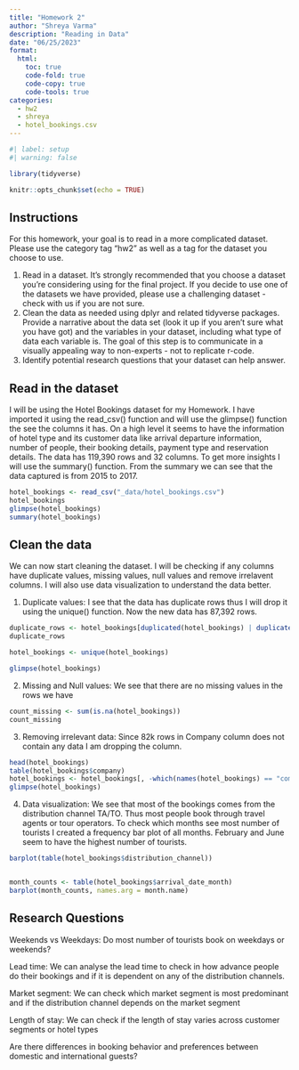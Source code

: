 ```yaml
---
title: "Homework 2"
author: "Shreya Varma"
description: "Reading in Data"
date: "06/25/2023"
format:
  html:
    toc: true
    code-fold: true
    code-copy: true
    code-tools: true
categories:
  - hw2
  - shreya
  - hotel_bookings.csv
---
```


```r
#| label: setup
#| warning: false

library(tidyverse)

knitr::opts_chunk$set(echo = TRUE)
```

## Instructions

For this homework, your goal is to read in a more complicated dataset. Please use the category tag "hw2" as well as a tag for the dataset you choose to use.

1. Read in a dataset. It's strongly recommended that you choose a dataset you're considering using for the final project. If you decide to use one of the datasets we have provided, please use a challenging dataset - check with us if you are not sure. 
2. Clean the data as needed using dplyr and related tidyverse packages.
Provide a narrative about the data set (look it up if you aren't sure what you have got) and the variables in your dataset, including what type of data each variable is. The goal of this step is to communicate in a visually appealing way to non-experts - not to replicate r-code.
3. Identify potential research questions that your dataset can help answer.


## Read in the dataset

I will be using the Hotel Bookings dataset for my Homework. I have imported it using the read_csv() function and will use the glimpse() function the see the columns it has. On a high level it seems to have the information of hotel type and its customer data like arrival departure information, number of people, their booking details, payment type and reservation details. The data has 119,390 rows and 32 columns. To get more insights I will use the summary() function. From the summary we can see that the data captured is from 2015 to 2017. 

```r

hotel_bookings <- read_csv("_data/hotel_bookings.csv")
hotel_bookings
glimpse(hotel_bookings)
summary(hotel_bookings)
```

## Clean the data

We can now start cleaning the dataset. I will be checking if any columns have duplicate values, missing values, null values and remove irrelavent columns. I will also use data visualization to understand the data better.

1. Duplicate values: I see that the data has duplicate rows thus I will drop it using the unique() function. Now the new data has 87,392 rows.

```r
duplicate_rows <- hotel_bookings[duplicated(hotel_bookings) | duplicated(hotel_bookings, fromLast = TRUE), ]
duplicate_rows

hotel_bookings <- unique(hotel_bookings)

glimpse(hotel_bookings)

```

2. Missing and Null values: We see that there are no missing values in the rows we have 

```r
count_missing <- sum(is.na(hotel_bookings))
count_missing
```

3. Removing irrelevant data: Since 82k rows in Company column does not contain any data I am dropping the column.

```r

head(hotel_bookings)
table(hotel_bookings$company)
hotel_bookings <- hotel_bookings[, -which(names(hotel_bookings) == "company")]
glimpse(hotel_bookings)
```
4. Data visualization: We see that most of the bookings comes from the distribution channel TA/TO. Thus most people book through travel agents or tour operators. To check which months see most number of tourists I created a frequency bar plot of all months. February and June seem to have the highest number of tourists.    

```r

barplot(table(hotel_bookings$distribution_channel))


month_counts <- table(hotel_bookings$arrival_date_month)
barplot(month_counts, names.arg = month.name)

```

## Research Questions

Weekends vs Weekdays: Do most number of tourists book on weekdays or weekends?

Lead time: We can analyse the lead time to check in how advance people do their bookings and if it is dependent on any of the distribution channels. 

Market segment: We can check which market segment is most predominant and if the distribution channel depends on the market segment

Length of stay: We can check if the length of stay varies across customer segments or hotel types

Are there differences in booking behavior and preferences between domestic and international guests?

    
